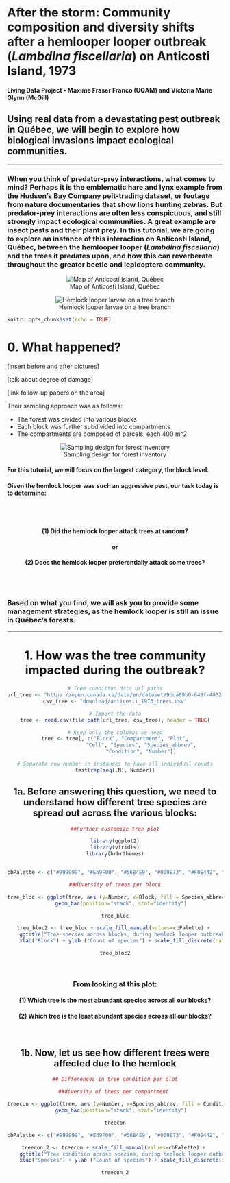 
# **After the storm: Community composition and diversity shifts after a hemlooper looper outbreak (*Lambdina fiscellaria*) on Anticosti Island, 1973**


#### Living Data Project - Maxime Fraser Franco (UQAM) and Victoria Marie Glynn (McGill)

## Using real data from a devastating pest outbreak in Québec, we will begin to explore how **biological invasions** impact ecological communities. 

--------------------------------------------------------------------------------------------------------------------------------------------

### When you think of predator-prey interactions, what comes to mind? Perhaps it is the emblematic hare and lynx example from the [Hudson's Bay Company pelt-trading dataset](https://jckantor.github.io/CBE30338/02.05-Hare-and-Lynx-Population-Dynamics.html), or footage from nature documentaries that show lions hunting zebras. But predator-prey interactions are often less conspicuous, and still strongly impact ecological communities. A great example are insect pests and their plant prey. In this tutorial, we are going to explore an instance of this interaction on Anticosti Island, Québec, between the hemlooper looper (*Lambdina fiscellaria*) and the trees it predates upon, and how this can reverberate throughout the greater beetle and lepidoptera community. 

<center>

![Map of Anticosti Island, Québec](anticosti_loc.png)


![Hemlock looper larvae on a tree branch](hemlock_looper_larva.jpg)

</center>


```r
knitr::opts_chunk$set(echo = TRUE)
```

# **0. What happened?** 

[insert before and after pictures]

[talk about degree of damage]

[link follow-up papers on the area]

Their sampling approach was as follows: 

- The forest was divided into various blocks
- Each block was further subdivided into compartments
- The compartments are composed of parcels, each 400 m^2

<center>
![Sampling design for forest inventory](sampling_design.png)
</center>

#### For this tutorial, we will focus on the largest category, the block level. 

#### Given the hemlock looper was such an aggressive pest, our task today is to determine:

<br> 
<br> 
<center>
#### **(1) Did the hemlock looper attack trees at random?**
#### or 
#### **(2) Does the hemlock looper preferentially attack some trees?**
</center>
<br> 
<br> 

### Based on what you find, we will ask you to provide some management strategies, as the hemlock looper is still an issue in Québec's forests. 

------------------------------------------------------------------------------
<center>
# **1. How was the tree community impacted during the outbreak?**


```r
# Tree condition data url paths
url_tree <- "https://open.canada.ca/data/en/dataset/9dda09b0-649f-4002-b207-7b204eb81cbb/resource/a1606235-95aa-4c81-a8db-19b852be288c"
csv_tree <- "download/anticosti_1973_trees.csv"

# Import the data
tree <- read.csv(file.path(url_tree, csv_tree), header = TRUE)

# Keep only the columns we need
tree <- tree[, c("Block", "Compartment", "Plot",
                 "Cell", "Species", "Species_abbrev",
                 "Condition", "Number")]

# Separate row number in instances to have all individual counts
test[rep(seq(.N), Number)]

```

## 1a. Before answering this question, we need to understand how different tree species are spread out across the various blocks:

```r
##Further customize tree plot

library(ggplot2)
library(viridis)
library(hrbrthemes)


cbPalette <- c("#999999", "#E69F00", "#56B4E9", "#009E73", "#F0E442", "#0072B2", "#D55E00", "#CC79A7")

##diversity of trees per block

tree_bloc <- ggplot(tree, aes (y=Number, x=Block, fill = Species_abbrev)) + 
    geom_bar(position="stack", stat="identity")

tree_bloc

tree_bloc2 <- tree_bloc + scale_fill_manual(values=cbPalette) + 
    ggtitle("Tree species across blocks, during hemlock looper outbreak in 1973") +
    xlab("Block") + ylab ("Count of species") + scale_fill_discrete(name = "Tree species")
```

```r
tree_bloc2
```

<br>

### From looking at this plot: 

#### (1) Which tree is the most abundant species across all our blocks? 

#### (2) Which tree is the least abundant species across all our blocks? 

<br>

## 1b. Now, let us see how different trees were affected due to the hemlock

```r
## Differences in tree condition per plot

##diversity of trees per compartment 

treecon <- ggplot(tree, aes (y=Number, x=Species_abbrev, fill = Condition)) + 
    geom_bar(position="stack", stat="identity")

treecon

cbPalette <- c("#999999", "#E69F00", "#56B4E9", "#009E73", "#F0E442", "#0072B2", "#D55E00", "#CC79A7")

treecon_2 <- treecon + scale_fill_manual(values=cbPalette) + 
    ggtitle("Tree condition across species, during hemlock looper outbreak in 1973") +
    xlab("Species") + ylab ("Count of species") + scale_fill_discrete(name = "Tree condition")

```

```r
treecon_2
```
</center>


